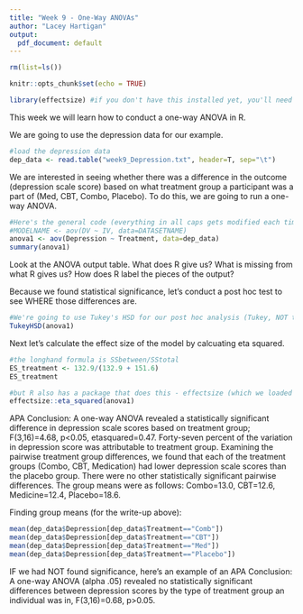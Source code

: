 ---
title: "Week 9 - One-Way ANOVAs"
author: "Lacey Hartigan"
output:
  pdf_document: default
---
  
```{r include=FALSE}
rm(list=ls())

knitr::opts_chunk$set(echo = TRUE)

library(effectsize) #if you don't have this installed yet, you'll need to install it
```

This week we will learn how to conduct a one-way ANOVA in R. 

We are going to use the depression data for our example. 
```{r}
#load the depression data
dep_data <- read.table("week9_Depression.txt", header=T, sep="\t")
```

We are interested in seeing whether there was a difference in the outcome (depression scale score) based on what treatment group a participant was a part of (Med, CBT, Combo, Placebo). To do this, we are going to run a one-way ANOVA. 
```{r}
#Here's the general code (everything in all caps gets modified each time you run it)
#MODELNAME <- aov(DV ~ IV, data=DATASETNAME)
anova1 <- aov(Depression ~ Treatment, data=dep_data)
summary(anova1)
```
Look at the ANOVA output table. What does R give us? What is missing from what R gives us? How does R label the pieces of the output? 

Because we found statistical significance, let's conduct a post hoc test to see WHERE those differences are. 
```{r}
#We're going to use Tukey's HSD for our post hoc analysis (Tukey, NOT turkey)
TukeyHSD(anova1)
```

Next let's calculate the effect size of the model by calcuating eta squared.
```{r}
#the longhand formula is SSbetween/SStotal
ES_treatment <- 132.9/(132.9 + 151.6)
ES_treatment

#but R also has a package that does this - effectsize (which we loaded above on line 13)
effectsize::eta_squared(anova1)
```

APA Conclusion: A one-way ANOVA revealed a statistically significant difference in depression scale scores based on treatment group; F(3,16)=4.68, p<0.05, etasquared=0.47. Forty-seven percent of the variation in depression score was attributable to treatment group. Examining the pairwise treatment group differences, we found that each of the treatment groups (Combo, CBT, Medication) had lower depression scale scores than the placebo group. There were no other statistically significant pairwise differences. The group means were as follows: Combo=13.0, CBT=12.6, Medicine=12.4, Placebo=18.6.  

Finding group means (for the write-up above):
```{r}
mean(dep_data$Depression[dep_data$Treatment=="Comb"])
mean(dep_data$Depression[dep_data$Treatment=="CBT"])
mean(dep_data$Depression[dep_data$Treatment=="Med"])
mean(dep_data$Depression[dep_data$Treatment=="Placebo"])
```


IF we had NOT found significance, here's an example of an APA Conclusion: 
A one-way ANOVA (alpha .05) revealed no statistically significant differences between depression scores by the type of treatment group an individual was in, F(3,16)=0.68, p>0.05.


